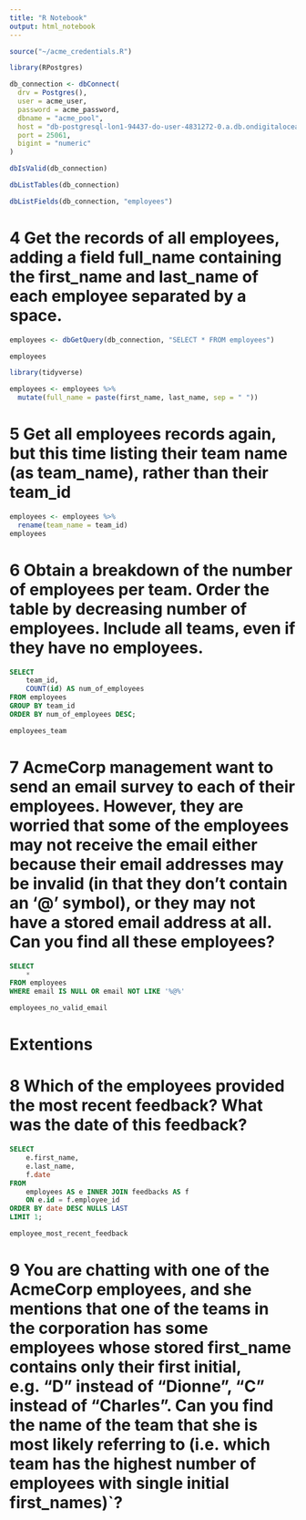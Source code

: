 ```yaml
---
title: "R Notebook"
output: html_notebook
---
```


```r
source("~/acme_credentials.R")
```

```r
library(RPostgres)
```

```r
db_connection <- dbConnect(
  drv = Postgres(),
  user = acme_user,
  password = acme_password,
  dbname = "acme_pool",
  host = "db-postgresql-lon1-94437-do-user-4831272-0.a.db.ondigitalocean.com",
  port = 25061,
  bigint = "numeric"
)
```

```r
dbIsValid(db_connection)
```

```r
dbListTables(db_connection)
```

```r
dbListFields(db_connection, "employees")
```

# 4 Get the records of all employees, adding a field full_name containing the first_name and last_name of each employee separated by a space.

```r
employees <- dbGetQuery(db_connection, "SELECT * FROM employees")
```

```r
employees
```
```r
library(tidyverse)
```

```r
employees <- employees %>% 
  mutate(full_name = paste(first_name, last_name, sep = " "))
```
# 5 Get all employees records again, but this time listing their team name (as team_name), rather than their team_id

```r
employees <- employees %>% 
  rename(team_name = team_id)
employees
```

# 6 Obtain a breakdown of the number of employees per team. Order the table by decreasing number of employees. Include all teams, even if they have no employees.

```sql
SELECT 
	team_id,
	COUNT(id) AS num_of_employees
FROM employees
GROUP BY team_id
ORDER BY num_of_employees DESC;
```

```r
employees_team
```
# 7 AcmeCorp management want to send an email survey to each of their employees. However, they are worried that some of the employees may not receive the email either because their email addresses may be invalid (in that they don’t contain an ‘@’ symbol), or they may not have a stored email address at all. Can you find all these employees?

```sql
SELECT
	*
FROM employees 
WHERE email IS NULL OR email NOT LIKE '%@%'
```

```r
employees_no_valid_email
```
 
# Extentions

# 8 Which of the employees provided the most recent feedback? What was the date of this feedback?

```sql
SELECT 
	e.first_name,
	e.last_name,
	f.date
FROM
	employees AS e INNER JOIN feedbacks AS f 
	ON e.id = f.employee_id 
ORDER BY date DESC NULLS LAST 
LIMIT 1;
```

```r
employee_most_recent_feedback
```

# 9 You are chatting with one of the AcmeCorp employees, and she mentions that one of the teams in the corporation has some employees whose stored first_name contains only their first initial, e.g. “D” instead of “Dionne”, “C” instead of “Charles”. Can you find the name of the team that she is most likely referring to (i.e. which team has the highest number of employees with single initial first_names)`?


